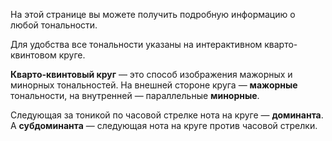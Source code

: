 На этой странице вы можете получить подробную информацию о любой тональности.

Для удобства все тональности указаны на интерактивном кварто-квинтовом круге.

**Кварто-квинтовый круг** — это способ изображения мажорных и минорных тональностей.
На внешней стороне круга — **мажорные** тональности, на внутренней — параллельные **минорные**.

Следующая за тоникой по часовой стрелке нота на круге — **доминанта**. А **субдоминанта** — следующая нота на круге против часовой стрелки.
